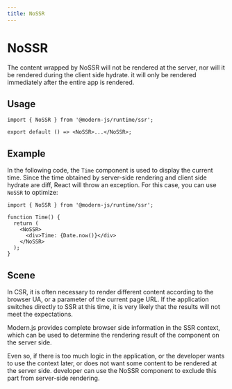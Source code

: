 ```yaml
---
title: NoSSR
---
```

# NoSSR

The content wrapped by NoSSR will not be rendered at the server, nor will it be rendered during the client side hydrate. it will only be rendered immediately after the entire app is rendered.

## Usage

```tsx
import { NoSSR } from '@modern-js/runtime/ssr';

export default () => <NoSSR>...</NoSSR>;
```

## Example

In the following code, the `Time` component is used to display the current time. Since the time obtained by server-side rendering and client side hydrate are diff, React will throw an exception. For this case, you can use `NoSSR` to optimize:

```tsx
import { NoSSR } from '@modern-js/runtime/ssr';

function Time() {
  return (
    <NoSSR>
      <div>Time: {Date.now()}</div>
    </NoSSR>
  );
}
```

## Scene

In CSR, it is often necessary to render different content according to the browser UA, or a parameter of the current page URL. If the application switches directly to SSR at this time, it is very likely that the results will not meet the expectations.

Modern.js provides complete browser side information in the SSR context, which can be used to determine the rendering result of the component on the server side.

Even so, if there is too much logic in the application, or the developer wants to use the context later, or does not want some content to be rendered at the server side. developer can use the NoSSR component to exclude this part from server-side rendering.
